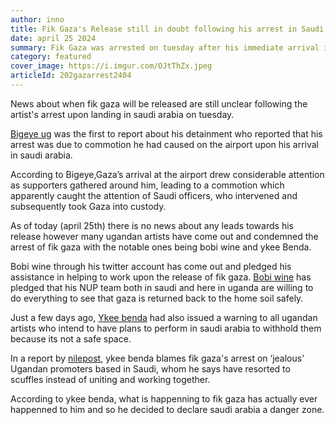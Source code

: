 ```yaml
---
author: inno
title: Fik Gaza's Release still in doubt following his arrest in Saudi Arabia
date: april 25 2024
summary: Fik Gaza was arrested on tuesday after his immediate arrival in saudi arabia due to unknown reasons.
category: featured
cover_image: https://i.imgur.com/OJtThZx.jpeg
articleId: 202gazarrest2404
---
```


News about when fik gaza will be released are still unclear following the artist's arrest upon landing in saudi arabia on tuesday.

[Bigeye ug](https://bigeye.ug/fik-gaza-reportedly-arrested-in-saudi-arabia/) was the first to report about his detainment who reported that his arrest was due to commotion he had caused on the airport upon his arrival in saudi arabia.

According to Bigeye,Gaza’s arrival at the airport drew considerable attention as supporters gathered around him, leading to a commotion which apparently caught the attention of Saudi officers, who intervened and subsequently took Gaza into custody.

As of today (april 25th) there is no news about any leads towards his release however many ugandan artists have come out and condemned the arrest of fik gaza with the notable ones being bobi wine and ykee Benda.

Bobi wine through his twitter account has come out and pledged his assistance in helping to work upon the release of fik gaza. [Bobi wine](https://mbu.ug/2024/04/25/fik-gaza-arrest-saudi-arabia-bobi-wine/) has pledged that his NUP team both in saudi and here in uganda are willing to do everything to see that gaza is returned back to the home soil safely.

<TweetComponent id="1783372478976286883" />

Just a few days ago, [Ykee benda](https://nilepost.co.ug/top-stories/197095/stay-away-from-saudi-arabia-shows-ykee-benda-cautions-ugandan-musicians) had also issued a warning to all ugandan artists who intend to have plans to perform in saudi arabia to withhold them because its not a safe space.

In a report by [nilepost](https://nilepost.co.ug/top-stories/197095/stay-away-from-saudi-arabia-shows-ykee-benda-cautions-ugandan-musicians), ykee benda blames fik gaza's arrest on ‘jealous’ Ugandan promoters based in Saudi, whom he says have resorted to scuffles instead of uniting and working together.

According to ykee benda, what is happenning to fik gaza has actually ever happenned to him and so he decided to declare saudi arabia a danger zone.
